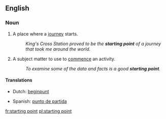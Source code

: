 ==English==

===Noun===
{{en-noun}}

# A place where a [[journey]] starts.
#: ''King's Cross Station proved to be the '''starting point''' of a journey that took me around the world.''
# A subject matter to use to [[commence]] an activity.
#: ''To examine some of the data and facts is a good '''starting point'''.''

====Translations====
{{trans-top|}}
* Dutch: [[beginpunt]] {{n}}
{{trans-mid}}
* Spanish: [[punto de partida]] {{m}}
{{trans-bottom}}

{{trans-top|a subject matter to use to commence an activity}}
{{trans-mid}}
{{trans-bottom}}

[[fr:starting point]]
[[pl:starting point]]